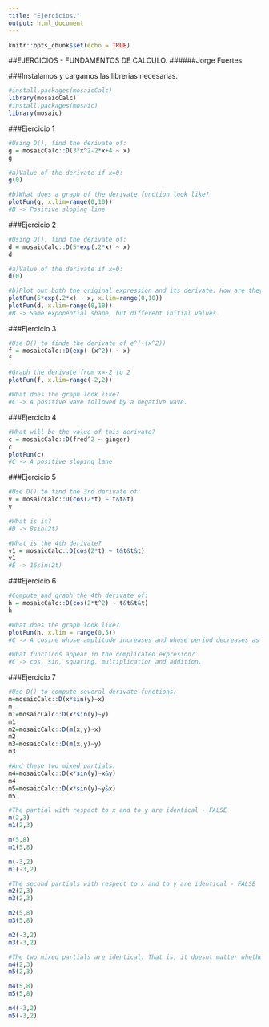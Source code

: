 ---
title: "Ejercicios."
output: html_document
---

```{r setup, include=FALSE}
knitr::opts_chunk$set(echo = TRUE)
```

##EJERCICIOS - FUNDAMENTOS DE CALCULO.
######Jorge Fuertes

###Instalamos y cargamos las librerias necesarias.
```{r}
#install.packages(mosaicCalc)
library(mosaicCalc)
#install.packages(mosaic)
library(mosaic)
```

###Ejercicio 1
```{r}
#Using D(), find the derivate of:
g = mosaicCalc::D(3*x^2-2*x+4 ~ x)
g

#a)Value of the derivate if x=0:
g(0)

#b)What does a graph of the derivate function look like?
plotFun(g, x.lim=range(0,10))
#B -> Positive sloping line
```

###Ejercicio 2
```{r}
#Using D(), find the derivate of:
d = mosaicCalc::D(5*exp(.2*x) ~ x)
d

#a)Value of the derivate if x=0:
d(0)

#b)Plot out both the original expression and its derivate. How are they related at each other?
plotFun(5*exp(.2*x) ~ x, x.lim=range(0,10))
plotFun(d, x.lim=range(0,10))
#B -> Same exponential shape, but different initial values.

```

###Ejercicio 3
```{r}
#Use D() to finde the derivate of e^(-(x^2))
f = mosaicCalc::D(exp(-(x^2)) ~ x)
f

#Graph the derivate from x=-2 to 2
plotFun(f, x.lim=range(-2,2))

#What does the graph look like?
#C -> A positive wave followed by a negative wave.
```

###Ejercicio 4
```{r}
#What will be the value of this derivate?
c = mosaicCalc::D(fred^2 ~ ginger)
c
plotFun(c)
#C -> A positive sloping lane
```

###Ejercicio 5
```{r}
#Use D() to find the 3rd derivate of:
v = mosaicCalc::D(cos(2*t) ~ t&t&t)
v

#What is it?
#D -> 8sin(2t)

#What is the 4th derivate?
v1 = mosaicCalc::D(cos(2*t) ~ t&t&t&t)
v1
#E -> 16sin(2t)
```

###Ejercicio 6
```{r}
#Compute and graph the 4th derivate of:
h = mosaicCalc::D(cos(2*t^2) ~ t&t&t&t)
h

#What does the graph look like?
plotFun(h, x.lim = range(0,5))
#C -> A cosine whose amplitude increases and whose period decreases as t gets bigger.

#What functions appear in the complicated expresion?
#C -> cos, sin, squaring, multiplication and addition.
```

###Ejercicio 7


```{r}
#Use D() to compute several derivate functions:
m=mosaicCalc::D(x*sin(y)~x)
m
m1=mosaicCalc::D(x*sin(y)~y)
m1
m2=mosaicCalc::D(m(x,y)~x)
m2
m3=mosaicCalc::D(m(x,y)~y)
m3
```

```{r}
#And these two mixed partials:
m4=mosaicCalc::D(x*sin(y)~x&y)
m4
m5=mosaicCalc::D(x*sin(y)~y&x)
m5
```

```{r}
#The partial with respect to x and to y are identical - FALSE
m(2,3)
m1(2,3)

m(5,8)
m1(5,8)

m(-3,2)
m1(-3,2)
```

```{r}
#The second partials with respect to x and to y are identical - FALSE
m2(2,3)
m3(2,3)

m2(5,8)
m3(5,8)

m2(-3,2)
m3(-3,2)
```
```{r}
#The two mixed partials are identical. That is, it doesnt matter whether you differentiate first with respect to x and then y, or vice versa - FALSE
m4(2,3)
m5(2,3)

m4(5,8)
m5(5,8)

m4(-3,2)
m5(-3,2)
```














































